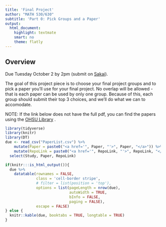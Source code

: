 ```yaml
---
title: 'Final Project'
author: "MATH 530/630"
subtitle: 'Part 0: Pick Groups and a Paper'
output:
  html_document:
    highlight: textmate
    smart: no
    theme: flatly
---
```



## Overview

Due Tuesday October 2 by 2pm (submit on [Sakai](https://sakai.ohsu.edu)).

The goal of this project piece is to choose your final project groups and to pick a paper you'll use for your final project. No overlap will be allowed - that is each paper can be used by only one group. Because of this, each group should submit their top 3 choices, and we'll do what we can to accomodate. 


NOTE: If the link below does not have the full pdf, you can find the papers using the [OHSU Library](https://www.ohsu.edu/xd/education/library/) .

```r
library(tidyverse)
library(knitr)
library(DT)
due <- read_csv("PaperList.csv") %>%
    mutate(Paper = paste0("<a href='", Paper, "'>", Paper, "</a>")) %>% 
    mutate(RepoLink = paste0("<a href='", RepoLink, "'>", RepoLink, "</a>")) %>% 
  select(Study, Paper, RepoLink)
```

```r
if(knitr:::is_html_output()){
  due %>% 
    datatable(rownames = FALSE,
              class = 'cell-border stripe',
              # filter = list(position = 'top'),
              options = list(pageLength = nrow(due), 
                             autoWidth = TRUE,
                             bInfo = FALSE,
                             paging = FALSE),
              escape = FALSE)
} else {
  knitr::kable(due, booktabs = TRUE, longtable = TRUE)
}
```



<!-- The goal of this project piece is to look at and explore your dataset for your final project. You will use the [Quartz Bad Data Guide](https://github.com/Quartz/bad-data-guide/) to help guide your data quality review. Please use this  [`.csv`](quartz-bad-data-checklist.csv) file to indicate which, if any variable(s), in your dataset has any of the issues listed. If you indicate a variable with an issue, please include a brief paragraph (2-3 sentences tops) describing the issue further.  -->